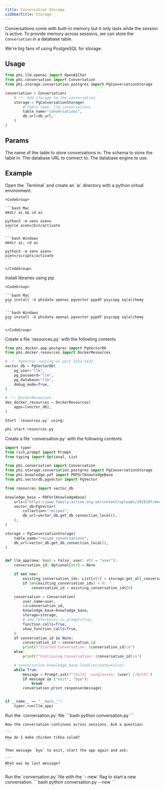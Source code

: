 ```yaml
---
title: Conversation Storage
sidebarTitle: Storage
---
```


Conversations come with built-in memory but it only lasts while the session is active. To provide memory across sessions, we can store the `Conversation` in a database table.

We're big fans of using PostgreSQL for storage.

## Usage

```python conversation.py
from phi.llm.openai import OpenAIChat
from phi.conversation import Conversation
from phi.storage.conversation.postgres import PgConversationStorage

conversation = Conversation(
    # -*- Add storage to the conversation
    storage = PgConversationStorage(
        # Table name: llm.conversations
        table_name="conversations",
        db_url=db_url,
    )
)
```

## Params

<ResponseField name="table_name" type="str">
  The name of the table to store conversations in.
</ResponseField>
<ResponseField name="schema" type="str" default="llm">
  The schema to store the table in.
</ResponseField>
<ResponseField name="db_url" type="str">
  The database URL to connect to.
</ResponseField>
<ResponseField name="db_engine" type="Engine">
  The database engine to use.
</ResponseField>

## Example

<Steps>
  <Step title="Create a virtual environment">
    Open the `Terminal` and create an `ai` directory with a python virtual environment.

    <CodeGroup>

    ```bash Mac
    mkdir ai && cd ai

    python3 -m venv aienv
    source aienv/bin/activate
    ```

    ```bash Windows
    mkdir ai; cd ai

    python3 -m venv aienv
    aienv/scripts/activate
    ```

    </CodeGroup>

  </Step>
  <Step title="Install libraries">
    Install libraries using pip

    <CodeGroup>

    ```bash Mac
    pip install -U phidata openai pgvector pypdf psycopg sqlalchemy
    ```

    ```bash Windows
    pip install -U phidata openai pgvector pypdf psycopg sqlalchemy
    ```

    </CodeGroup>

  </Step>
  <Step title="Start PgVector">
    Create a file `resources.py` with the following contents

```python resources.py
from phi.docker.app.postgres import PgVectorDb
from phi.docker.resources import DockerResources

# -*- PgVector running on port 5432:5432
vector_db = PgVectorDb(
    pg_user="llm",
    pg_password="llm",
    pg_database="llm",
    debug_mode=True,
)

# -*- DockerResources
dev_docker_resources = DockerResources(
    apps=[vector_db],
)
```

    Start `resources.py` using:

```bash
phi start resources.py
```

  </Step>
  <Step title="Create a conversation with storage">
    Create a file `conversation.py` with the following contents

```python conversation.py
import typer
from rich.prompt import Prompt
from typing import Optional, List

from phi.conversation import Conversation
from phi.storage.conversation.postgres import PgConversationStorage
from phi.knowledge.pdf import PDFUrlKnowledgeBase
from phi.vectordb.pgvector import PgVector

from resources import vector_db

knowledge_base = PDFUrlKnowledgeBase(
    urls=["https://www.family-action.org.uk/content/uploads/2019/07/meals-more-recipes.pdf"],
    vector_db=PgVector(
        collection="recipes",
        db_url=vector_db.get_db_connection_local(),
    ),
)

storage = PgConversationStorage(
    table_name="recipe_conversations",
    db_url=vector_db.get_db_connection_local(),
)


def llm_app(new: bool = False, user: str = "user"):
    conversation_id: Optional[str] = None

    if not new:
        existing_conversation_ids: List[str] = storage.get_all_conversation_ids(user)
        if len(existing_conversation_ids) > 0:
            conversation_id = existing_conversation_ids[0]

    conversation = Conversation(
        user_name=user,
        id=conversation_id,
        knowledge_base=knowledge_base,
        storage=storage,
        # add_references_to_prompt=True,
        function_calls=True,
        show_function_calls=True,
    )
    if conversation_id is None:
        conversation_id = conversation.id
        print(f"Started Conversation: {conversation_id}\n")
    else:
        print(f"Continuing Conversation: {conversation_id}\n")

    # conversation.knowledge_base.load(recreate=False)
    while True:
        message = Prompt.ask(f"[bold] :sunglasses: {user} [/bold]")
        if message in ("exit", "bye"):
            break
        conversation.print_response(message)


if __name__ == "__main__":
    typer.run(llm_app)
```

  </Step>
  <Step title="Run the conversation">
    Run the `conversation.py` file
```bash
python conversation.py
```

    Now the conversation continues across sessions. Ask a question:

    ```
    How do I make chicken tikka salad?
    ```

    Then message `bye` to exit, start the app again and ask:

    ```
    What was my last message?
    ```

  </Step>
  <Step title="Start a new conversation">
    Run the `conversation.py` file with the `--new` flag to start a new conversation.
```bash
python conversation.py --new
```
  </Step>
</Steps>

<Snippet file="discord.mdx" />
